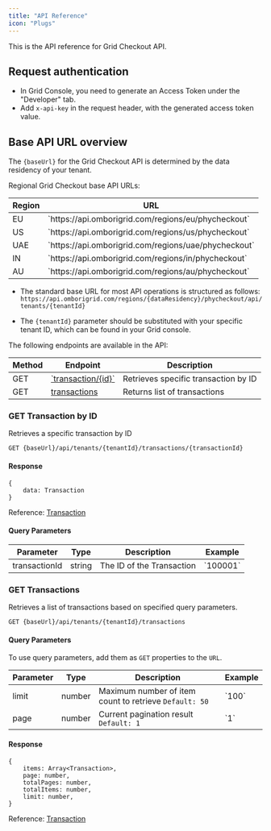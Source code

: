 ```yaml
---
title: "API Reference"
icon: "Plugs"
---
```


This is the API reference for Grid Checkout API.

## Request authentication

- In Grid Console, you need to generate an Access Token under the "Developer" tab.
- Add `x-api-key` in the request header, with the generated access token value.

## Base API URL overview

The `{baseUrl}` for the Grid Checkout API is determined by the data residency of your tenant.

Regional Grid Checkout base API URLs:

<table>
  <thead>
    <tr>
      <th>Region</th>
      <th>URL</th>
    </tr>
  </thead>
  <tbody>
    <tr>
      <td>EU</td>
      <td>`https://api.omborigrid.com/regions/eu/phycheckout`</td>
    </tr>
    <tr>
      <td>US</td>
      <td>`https://api.omborigrid.com/regions/us/phycheckout`</td>
    </tr>
    <tr>
      <td>UAE</td>
      <td>`https://api.omborigrid.com/regions/uae/phycheckout`</td>
    </tr>
    <tr>
      <td>IN</td>
      <td>`https://api.omborigrid.com/regions/in/phycheckout`</td>
    </tr>
    <tr>
      <td>AU</td>
      <td>`https://api.omborigrid.com/regions/au/phycheckout`</td>
    </tr>
  </tbody>
</table>

- The standard base URL for most API operations is structured as follows: `https://api.omborigrid.com/regions/{dataResidency}/phycheckout/api/tenants/{tenantId}`

- The `{tenantId}` parameter should be substituted with your specific tenant ID, which can be found in your Grid console.

The following endpoints are available in the API:

<table>
  <thead>
    <tr>
      <th>Method</th>
      <th>Endpoint</th>
      <th>Description</th>
    </tr>
  </thead>
  <tbody>
    <tr>
      <td>GET</td>
      <td>
        <a href="/grid-checkout/api?id=get-transaction-by-id">
          `transaction/{id}`
        </a>
      </td>
      <td>Retrieves specific transaction by ID</td>
    </tr>
    <tr>
      <td>GET</td>
      <td>
        <a href="/grid-checkout/api?id=get-transactions">transactions</a>
      </td>
      <td>Returns list of transactions</td>
    </tr>
  </tbody>
</table>

### GET Transaction by ID

Retrieves a specific transaction by ID

`GET {baseUrl}/api/tenants/{tenantId}/transactions/{transactionId}`

#### Response

```
{
    data: Transaction
}
```

Reference: [Transaction](/grid-checkout/data-model?id=TransactionResponse)

#### Query Parameters

<table>
  <thead>
    <tr>
      <th>Parameter</th>
      <th>Type</th>
      <th>Description</th>
      <th>Example</th>
    </tr>
  </thead>
  <tbody>
    <tr>
      <td>transactionId</td>
      <td>string</td>
      <td>The ID of the Transaction</td>
      <td>`100001`</td>
    </tr>
  </tbody>
</table>

### GET Transactions

Retrieves a list of transactions based on specified query parameters.

`GET {baseUrl}/api/tenants/{tenantId}/transactions`

#### Query Parameters

To use query parameters, add them as `GET` properties to the `URL`.

<table>
  <thead>
    <tr>
      <th>Parameter</th>
      <th>Type</th>
      <th>Description</th>
      <th>Example</th>
    </tr>
  </thead>
  <tbody>
    <tr>
      <td>limit</td>
      <td>number</td>
      <td>
        Maximum number of item count to retrieve <code>Default: 50</code>
      </td>
      <td>`100`</td>
    </tr>
    <tr>
      <td>page</td>
      <td>number</td>
      <td>
        Current pagination result <code>Default: 1</code>
      </td>
      <td>`1`</td>
    </tr>
  </tbody>
</table>

#### Response

```
{
    items: Array<Transaction>,
    page: number,
    totalPages: number,
    totalItems: number,
    limit: number,
}
```

Reference: [Transaction](/grid-checkout/data-model?id=TransactionResponse)
